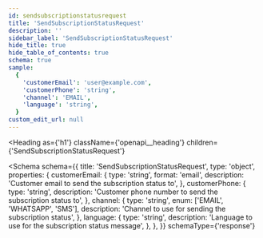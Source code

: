 ```yaml
---
id: sendsubscriptionstatusrequest
title: 'SendSubscriptionStatusRequest'
description: ''
sidebar_label: 'SendSubscriptionStatusRequest'
hide_title: true
hide_table_of_contents: true
schema: true
sample:
  {
    'customerEmail': 'user@example.com',
    'customerPhone': 'string',
    'channel': 'EMAIL',
    'language': 'string',
  }
custom_edit_url: null
---
```



<Heading
  as={'h1'}
  className={'openapi__heading'}
  children={'SendSubscriptionStatusRequest'}
></Heading>

<Schema
  schema={{
    title: 'SendSubscriptionStatusRequest',
    type: 'object',
    properties: {
      customerEmail: {
        type: 'string',
        format: 'email',
        description: 'Customer email to send the subscription status to',
      },
      customerPhone: {
        type: 'string',
        description: 'Customer phone number to send the subscription status to',
      },
      channel: {
        type: 'string',
        enum: ['EMAIL', 'WHATSAPP', 'SMS'],
        description: 'Channel to use for sending the subscription status',
      },
      language: {
        type: 'string',
        description: 'Language to use for the subscription status message',
      },
    },
  }}
  schemaType={'response'}
></Schema>
